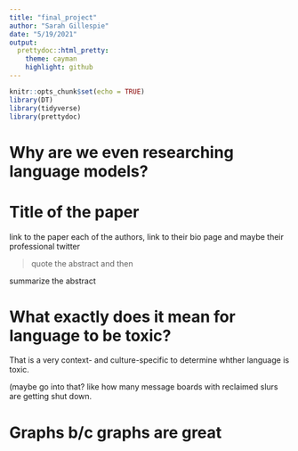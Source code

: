 ```yaml
---
title: "final_project"
author: "Sarah Gillespie"
date: "5/19/2021"
output:
  prettydoc::html_pretty:
    theme: cayman
    highlight: github
---
```

```r
knitr::opts_chunk$set(echo = TRUE)
library(DT)
library(tidyverse)
library(prettydoc)
```

# Why are we even researching language models?




# Title of the paper
link to the paper
each of the authors, link to their bio page and maybe their professional twitter


> quote the abstract and then


summarize the abstract

# What exactly does it mean for language to be toxic?
That is a very context- and culture-specific to determine whther language is toxic.

(maybe go into that? like how many message boards with reclaimed slurs are getting shut down.

# Graphs b/c graphs are great